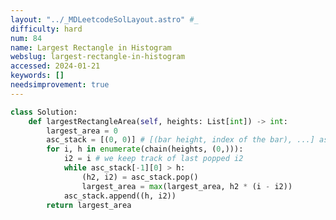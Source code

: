 ```yaml
---
layout: "../_MDLeetcodeSolLayout.astro" #_
difficulty: hard
num: 84
name: Largest Rectangle in Histogram
webslug: largest-rectangle-in-histogram
accessed: 2024-01-21
keywords: []
needsimprovement: true
---
```


```py
class Solution:
    def largestRectangleArea(self, heights: List[int]) -> int:
        largest_area = 0
        asc_stack = [(0, 0)] # [(bar height, index of the bar), ...] ascending based on bar height
        for i, h in enumerate(chain(heights, (0,))):
            i2 = i # we keep track of last popped i2
            while asc_stack[-1][0] > h:
                (h2, i2) = asc_stack.pop()
                largest_area = max(largest_area, h2 * (i - i2))
            asc_stack.append((h, i2))
        return largest_area
```

